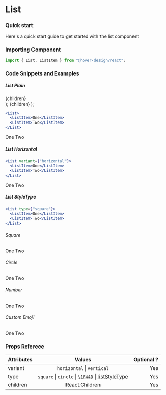 # List

### Quick start

Here's a quick start guide to get started with the list component

### Importing Component

```jsx
import { List, ListItem } from "@hover-design/react";
```

### Code Snippets and Examples

##### List Plain

  <div style={{ margin: "0px 12px" }}>
    <List type={type} variant={variant}>
      {children}
    </List>
  </div>
);
  <ListItem variant={variant}>{children}</ListItem>
);

```jsx
<List>
  <ListItem>One</ListItem>
  <ListItem>Two</ListItem>
</List>
```

<ListComponent>
  <ListItem>One</ListItem>
  <ListItem>Two</ListItem>
</ListComponent>

##### List Horizontal

```jsx
<List variant={"horizontal"}>
  <ListItem>One</ListItem>
  <ListItem>Two</ListItem>
</List>
```

<div style={{ margin: "0 !important" }}>
  <ListComponent variant={"horizontal"}>
    <ListItem>One</ListItem>
    <ListItem>Two</ListItem>
  </ListComponent>
</div>

##### List StyleType

```jsx
<List type={"square"}>
  <ListItem>One</ListItem>
  <ListItem>Two</ListItem>
</List>
```

###### Square

<ListComponent type="square">
  <ListItem>One</ListItem>
  <ListItem>Two</ListItem>
</ListComponent>

###### Circle

<ListComponent type="circle">
  <ListItem>One</ListItem>
  <ListItem>Two</ListItem>
</ListComponent>

###### Number

<ListComponent type="Number">
  <ListItem>One</ListItem>
  <ListItem>Two</ListItem>
</ListComponent>

###### Custom Emoji

<ListComponent type="'\1F44D'">
  <ListItem>One</ListItem>
  <ListItem>Two</ListItem>
</ListComponent>

### Props Referece

| Attributes |                                                              Values                                                               | Optional ? |
| :--------- | :-------------------------------------------------------------------------------------------------------------------------------: | ---------: |
| variant    |                                                  `horizontal` &#124; `vertical`                                                   |        Yes |
| type       | `square` &#124; `circle` &#124; [`\1F44D`](https://www.w3schools.com/charsets/ref_emoji.asp) &#124; [listStyleType](https://developer.mozilla.org/en-US/docs/Web/CSS/list-style-type) |        Yes |
| children   |                                                          React.Children                                                           |        Yes |

